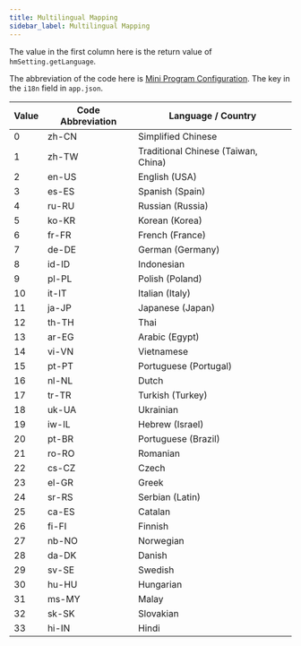 ```yaml
---
title: Multilingual Mapping
sidebar_label: Multilingual Mapping
---
```


The value in the first column here is the return value of `hmSetting.getLanguage`.

The abbreviation of the code here is [Mini Program Configuration](../app-json.mdx). The key in the `i18n` field in `app.json`.

| Value | Code Abbreviation | Language / Country                  |
| ----- | ----------------- | ----------------------------------- |
| 0     | zh-CN             | Simplified Chinese                  |
| 1     | zh-TW             | Traditional Chinese (Taiwan, China) |
| 2     | en-US             | English (USA)                       |
| 3     | es-ES             | Spanish (Spain)                     |
| 4     | ru-RU             | Russian (Russia)                    |
| 5     | ko-KR             | Korean (Korea)                      |
| 6     | fr-FR             | French (France)                     |
| 7     | de-DE             | German (Germany)                    |
| 8     | id-ID             | Indonesian                          |
| 9     | pl-PL             | Polish (Poland)                     |
| 10    | it-IT             | Italian (Italy)                     |
| 11    | ja-JP             | Japanese (Japan)                    |
| 12    | th-TH             | Thai                                |
| 13    | ar-EG             | Arabic (Egypt)                      |
| 14    | vi-VN             | Vietnamese                          |
| 15    | pt-PT             | Portuguese (Portugal)               |
| 16    | nl-NL             | Dutch                               |
| 17    | tr-TR             | Turkish (Turkey)                    |
| 18    | uk-UA             | Ukrainian                           |
| 19    | iw-IL             | Hebrew (Israel)                     |
| 20    | pt-BR             | Portuguese (Brazil)                 |
| 21    | ro-RO             | Romanian                            |
| 22    | cs-CZ             | Czech                               |
| 23    | el-GR             | Greek                               |
| 24    | sr-RS             | Serbian (Latin)                     |
| 25    | ca-ES             | Catalan                             |
| 26    | fi-FI             | Finnish                             |
| 27    | nb-NO             | Norwegian                           |
| 28    | da-DK             | Danish                              |
| 29    | sv-SE             | Swedish                             |
| 30    | hu-HU             | Hungarian                           |
| 31    | ms-MY             | Malay                               |
| 32    | sk-SK             | Slovakian                           |
| 33    | hi-IN             | Hindi                               |
